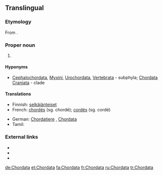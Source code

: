 ==Translingual==

===Etymology===
From {{etyl|la|mul}} {{term|chorda||cord, string|lang=la}}.

===Proper noun===
{{taxoninfl}}

# {{taxon|phylum|superphylum|Deuterostomia|[[animal]]s having a [[notochord]] at some [[stage]] of their [[development]]}}

====Hyponyms====
* {{sense|phylum}} [[Cephalochordata]], [[Myxini]], [[Urochordata]], [[Vertebrata]]&nbsp;- subphyla; [[Chordata Craniata]]&nbsp;- clade

====Translations====
{{trans-top|a taxonomic phylum, within superphylum Deuterostomia}}
* Finnish: [[selkäjänteiset]]
* French: [[chordés]] {{m-p}}  (sg. chordé); [[cordés]] {{m-p}}  (sg. cordé)
{{trans-mid}}
* German: [[Chordatiere]] {{f-p}}, [[Chordata]] {{n-p}}
* Tamil: {{t|ta|முதுகுநாணிகள்|tr=mutukunaanikal|sc=Taml}}
{{trans-bottom}}

===External links===
* {{pedia}}
* {{specieslite}}
* {{commonslite|Category:Chordata}}
[[de:Chordata]]
[[et:Chordata]]
[[fa:Chordata]]
[[fr:Chordata]]
[[ru:Chordata]]
[[tr:Chordata]]